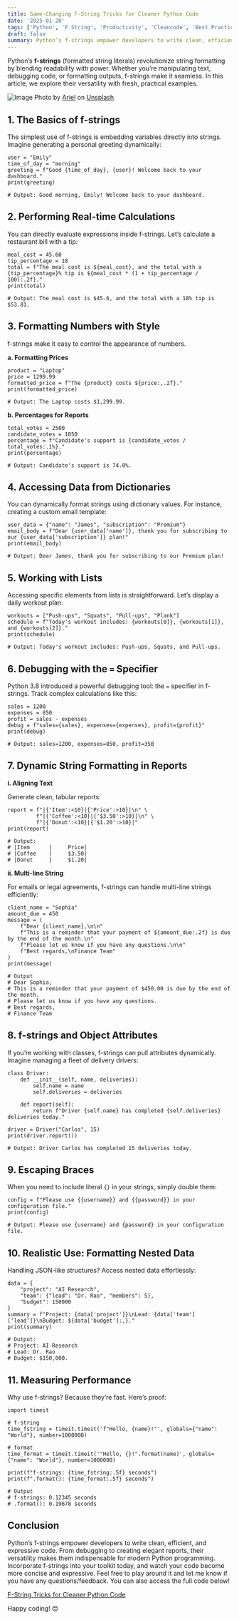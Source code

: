 ```yaml
---
title: Game-Changing F-String Tricks for Cleaner Python Code
date: '2025-01-20'
tags: ['Python', 'F String', 'Productivity', 'Cleancode', 'Best Practice']
draft: false
summary: Python’s f-strings empower developers to write clean, efficient, and expressive code. From debugging to creating elegant reports, their versatility makes them indispensable for modern Python programming. Incorporate f-strings into your toolkit today, and watch your code become more concise and expressive. Feel free to play around it and let me know if you have any questions/feedback. You can also access the full code below!
---
```


Python’s **f-strings** (formatted string literals) revolutionize string formatting by blending readability with power. Whether you’re manipulating text, debugging code, or formatting outputs, f-strings make it seamless. In this article, we explore their versatility with fresh, practical examples.

![Image](https://miro.medium.com/v2/resize:fit:1400/format:webp/0*qkttucEkQ8zUR3Pu)
Photo by [Ariel](https://unsplash.com/@arielbesagar?utm_source=medium&utm_medium=referral) on [Unsplash](https://unsplash.com/?utm_source=medium&utm_medium=referral)

## 1. The Basics of f-strings

The simplest use of f-strings is embedding variables directly into strings. Imagine generating a personal greeting dynamically:

```
user = "Emily"  
time_of_day = "morning"  
greeting = f"Good {time_of_day}, {user}! Welcome back to your dashboard."  
print(greeting)  

# Output: Good morning, Emily! Welcome back to your dashboard.
```

## 2. Performing Real-time Calculations
You can directly evaluate expressions inside f-strings. Let’s calculate a restaurant bill with a tip:

```
meal_cost = 45.60  
tip_percentage = 18  
total = f"The meal cost is ${meal_cost}, and the total with a {tip_percentage}% tip is ${meal_cost * (1 + tip_percentage / 100):.2f}."  
print(total)  
  
# Output: The meal cost is $45.6, and the total with a 18% tip is $53.81.
```

## 3. Formatting Numbers with Style

f-strings make it easy to control the appearance of numbers.

**a. Formatting Prices**

```
product = "Laptop"  
price = 1299.99  
formatted_price = f"The {product} costs ${price:,.2f}."  
print(formatted_price)  

# Output: The Laptop costs $1,299.99.
```

**b. Percentages for Reports**
```
total_votes = 2500  
candidate_votes = 1850  
percentage = f"Candidate's support is {candidate_votes / total_votes:.1%}."  
print(percentage)  

# Output: Candidate's support is 74.0%.
```

## 4. Accessing Data from Dictionaries

You can dynamically format strings using dictionary values. For instance, creating a custom email template:

```
user_data = {"name": "James", "subscription": "Premium"}  
email_body = f"Dear {user_data['name']}, thank you for subscribing to our {user_data['subscription']} plan!"  
print(email_body)  
  
# Output: Dear James, thank you for subscribing to our Premium plan!
```

## 5. Working with Lists

Accessing specific elements from lists is straightforward. Let’s display a daily workout plan:

```
workouts = ["Push-ups", "Squats", "Pull-ups", "Plank"]  
schedule = f"Today's workout includes: {workouts[0]}, {workouts[1]}, and {workouts[2]}."  
print(schedule)  
  
# Output: Today's workout includes: Push-ups, Squats, and Pull-ups.
```

## 6. Debugging with the `=` Specifier

Python 3.8 introduced a powerful debugging tool: the `=` specifier in f-strings. Track complex calculations like this:

```
sales = 1200  
expenses = 850  
profit = sales - expenses  
debug = f"sales={sales}, expenses={expenses}, profit={profit}"  
print(debug)  
  
# Output: sales=1200, expenses=850, profit=350
```

## 7. Dynamic String Formatting in Reports

**i. Aligning Text**

Generate clean, tabular reports:
```
report = f"|{'Item':<10}|{'Price':>10}|\n" \
         f"|{'Coffee':<10}|{'$3.50':>10}|\n" \
         f"|{'Donut':<10}|{'$1.20':>10}|"
print(report)

# Output:
# |Item      |     Price|
# |Coffee    |     $3.50|
# |Donut     |     $1.20|
```

**ii. Multi-line String**

For emails or legal agreements, f-strings can handle multi-line strings efficiently:

```
client_name = "Sophia"
amount_due = 450
message = (
    f"Dear {client_name},\n\n"
    f"This is a reminder that your payment of ${amount_due:.2f} is due by the end of the month.\n"
    f"Please let us know if you have any questions.\n\n"
    f"Best regards,\nFinance Team"
)
print(message)

# Output
# Dear Sophia,
# This is a reminder that your payment of $450.00 is due by the end of the month.
# Please let us know if you have any questions.
# Best regards,
# Finance Team
```

## 8. f-strings and Object Attributes

If you’re working with classes, f-strings can pull attributes dynamically. Imagine managing a fleet of delivery drivers:
```
class Driver:
    def __init__(self, name, deliveries):
        self.name = name
        self.deliveries = deliveries

    def report(self):
        return f"Driver {self.name} has completed {self.deliveries} deliveries today."

driver = Driver("Carlos", 15)
print(driver.report())

# Output: Driver Carlos has completed 15 deliveries today.
```

## 9. Escaping Braces
When you need to include literal `{}` in your strings, simply double them:

```
config = f"Please use {{username}} and {{password}} in your configuration file."
print(config)

# Output: Please use {username} and {password} in your configuration file.
```

## 10. Realistic Use: Formatting Nested Data

Handling JSON-like structures? Access nested data effortlessly:

```
data = {
    "project": "AI Research",
    "team": {"lead": "Dr. Rao", "members": 5},
    "budget": 150000
}
summary = f"Project: {data['project']}\nLead: {data['team']['lead']}\nBudget: ${data['budget']:,}."
print(summary)

# Output:
# Project: AI Research
# Lead: Dr. Rao
# Budget: $150,000.
```

## 11. Measuring Performance

Why use f-strings? Because they’re fast. Here’s proof:

```
import timeit

# f-string
time_fstring = timeit.timeit('f"Hello, {name}!"', globals={"name": "World"}, number=1000000)

# format
time_format = timeit.timeit('"Hello, {}!".format(name)', globals={"name": "World"}, number=1000000)

print(f"f-strings: {time_fstring:.5f} seconds")
print(f".format(): {time_format:.5f} seconds")

# Output
# f-strings: 0.12345 seconds
# .format(): 0.19678 seconds
```

## Conclusion
Python’s f-strings empower developers to write clean, efficient, and expressive code. From debugging to creating elegant reports, their versatility makes them indispensable for modern Python programming. Incorporate f-strings into your toolkit today, and watch your code become more concise and expressive. Feel free to play around it and let me know if you have any questions/feedback. You can also access the full code below!

[F-String Tricks for Cleaner Python Code](https://www.kaggle.com/code/kalyanprasad87/f-string-tricks-for-cleaner-python-code?source=post_page-----bb342846dd4a---------------------------------------)

Happy coding! 😊
